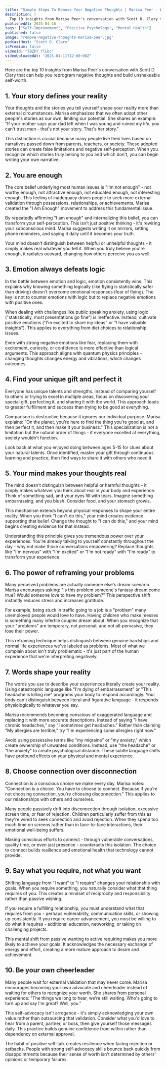 ```yaml
---
title: "Simple Steps To Remove Your Negative Thoughts | Marisa Peer - World Renowned Therapist"
description: |
  Top 10 insights from Marisa Peer's conversation with Scott D. Clary that can help you reprogram negative thoughts and build unshakeable self-worth.
publishedAt: 2025-04-16
tags: ["Self-Improvement", "Positive Psychology", "Mental Health"]
published: false
image: "remove-negative-thoughts-marisa-peer.jpg"
podcastHost: "Scott D. Clary"
isPremium: false
videoId: "lBZbY_YlLbc"
videoUploadedAt: "2025-01-11T12:00:00Z"
---
```



<PodcastSummaryPageLayout frontmatter={frontmatter}>

Here are the top 10 insights from Marisa Peer's conversation with Scott D. Clary that can help you reprogram negative thoughts and build unshakeable self-worth.

## 1. Your story defines your reality

Your thoughts and the stories you tell yourself shape your reality more than external circumstances. Marisa emphasizes that we often adopt other people's stories as our own, limiting our potential. She shares an example: "If your mother says your dad left when I was young and ruined my life, you can't trust men - that's not your story. That's her story."

This distinction is crucial because many people live their lives based on narratives passed down from parents, teachers, or society. These adopted stories can create false limitations and negative self-perception. When you recognize which stories truly belong to you and which don't, you can begin writing your own narrative.

## 2. You are enough

The core belief underlying most human issues is "I'm not enough" - not worthy enough, not attractive enough, not educated enough, not interesting enough. This feeling of inadequacy drives people to seek more external validation through possessions, relationships, or achievements. Marisa created the "I Am Enough" movement to address this fundamental issue.

By repeatedly affirming "I am enough" and internalizing this belief, you can transform your self-perception. This isn't just positive thinking - it's rewiring your subconscious mind. Marisa suggests writing it on mirrors, setting phone reminders, and saying it daily until it becomes your truth.

Your mind doesn't distinguish between helpful or unhelpful thoughts - it simply makes real whatever you tell it. When you truly believe you're enough, it radiates outward, changing how others perceive you as well.

## 3. Emotion always defeats logic

In the battle between emotion and logic, emotion consistently wins. This explains why knowing something logically (like flying is statistically safer than driving) doesn't overcome emotional responses (fear of flying). The key is not to counter emotions with logic but to replace negative emotions with positive ones.

When dealing with challenges like public speaking anxiety, using logic ("statistically, most presentations go fine") is ineffective. Instead, cultivate positive emotions ("I'm excited to share my ideas" or "I have valuable insights"). This applies to everything from diet choices to relationship issues.

Even with strong negative emotions like fear, replacing them with excitement, curiosity, or confidence is more effective than logical arguments. This approach aligns with quantum physics principles - changing thoughts changes energy and vibrations, which changes outcomes.

## 4. Find your unique gift and perfect it

Everyone has unique talents and strengths. Instead of comparing yourself to others or trying to excel in multiple areas, focus on discovering your special gift, perfecting it, and sharing it with the world. This approach leads to greater fulfillment and success than trying to be good at everything.

Comparison is destructive because it ignores our individual purpose. Marisa explains: "On the planet, you're here to find the thing you're good at, and then perfect it, and then make it your business." This specialization is not a limitation but the natural order of things - if everyone excelled at everything, society wouldn't function.

Look back at what you enjoyed doing between ages 5-15 for clues about your natural talents. Once identified, master your gift through continuous learning and practice, then find ways to share it with others who need it.

## 5. Your mind makes your thoughts real

The mind doesn't distinguish between helpful or harmful thoughts - it simply makes whatever you think about real in your body and experience. Think of something sad, and your eyes fill with tears. Imagine something embarrassing, and you blush. Consider food, and your stomach growls.

This mechanism extends beyond physical responses to shape your entire reality. When you think "I can't do this," your mind creates evidence supporting that belief. Change the thought to "I can do this," and your mind begins creating evidence for that instead.

Understanding this principle gives you tremendous power over your experiences. You're already talking to yourself constantly throughout the day - why not make those conversations empowering? Replace thoughts like "I'm nervous" with "I'm excited" or "I'm not ready" with "I'm ready" to transform your experience.

## 6. The power of reframing your problems

Many perceived problems are actually someone else's dream scenario. Marisa encourages asking: "Is this problem someone's fantasy dream come true? Would someone love to have my problem?" This perspective shift instantly reduces stress and increases gratitude.

For example, being stuck in traffic going to a job is a "problem" many unemployed people would love to have. Having children who make messes is something many infertile couples dream about. When you recognize that your "problems" are temporary, not personal, and not all-pervasive, they lose their power.

This reframing technique helps distinguish between genuine hardships and normal life experiences we've labeled as problems. Most of what we complain about isn't truly problematic - it's just part of the human experience that we're interpreting negatively.

## 7. Words shape your reality

The words you use to describe your experiences literally create your reality. Using catastrophic language like "I'm dying of embarrassment" or "This headache is killing me" programs your body to respond accordingly. Your body can't distinguish between literal and figurative language - it responds physiologically to whatever you say.

Marisa recommends becoming conscious of exaggerated language and replacing it with more accurate descriptions. Instead of saying "I have chronic headaches," say "I sometimes get headaches." Rather than claiming "My allergies are terrible," try "I'm experiencing some allergies right now."

Avoid using possessive terms like "my migraine" or "my anxiety," which create ownership of unwanted conditions. Instead, use "the headache" or "the anxiety" to create psychological distance. These subtle language shifts have profound effects on your physical and mental experience.

## 8. Choose connection over disconnection

Connection is a conscious choice we make every day. Marisa notes: "Connection is a choice. You have to choose to connect. Because if you're not choosing connection, you're choosing disconnection." This applies to our relationships with others and ourselves.

Many people passively drift into disconnection through isolation, excessive screen time, or fear of rejection. Children particularly suffer from this as they're wired to seek connection and avoid rejection. When they spend too much time on screens rather than in face-to-face interactions, their emotional well-being suffers.

Making conscious efforts to connect - through vulnerable conversations, quality time, or even just presence - counteracts this isolation. The choice to connect builds resilience and emotional health that technology cannot provide.

## 9. Say what you require, not what you want

Shifting language from "I want" to "I require" changes your relationship with goals. When you require something, you naturally consider what that thing requires of you. This creates a mindset of reciprocity and responsibility rather than passive wishing.

If you require a fulfilling relationship, you must understand what that requires from you - perhaps vulnerability, communication skills, or showing up consistently. If you require career advancement, you must be willing to do what it requires - additional education, networking, or taking on challenging projects.

This mental shift from passive wanting to active requiring makes you more likely to achieve your goals. It acknowledges the necessary exchange of energy and effort, creating a more mature approach to desire and achievement.

## 10. Be your own cheerleader

Many people wait for external validation that may never come. Marisa encourages becoming your own advocate and cheerleader instead of waiting for others to recognize your worth. She shares from personal experience: "The things we long to hear, we're still waiting. Who's going to turn up and say I'm great? Well, you."

This self-advocacy isn't arrogance - it's simply acknowledging your own value rather than outsourcing that validation. Consider what you'd love to hear from a parent, partner, or boss, then give yourself those messages daily. This practice builds genuine confidence from within rather than dependency on external approval.

The habit of positive self-talk creates resilience when facing rejection or setbacks. People with strong self-advocacy skills bounce back quickly from disappointments because their sense of worth isn't determined by others' opinions or temporary failures.

</PodcastSummaryPageLayout>
